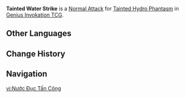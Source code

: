 {{Genius Invokation TCG Skill Infobox
|image      = Tainted Water Strike Character Card Skill.png
|type       = Normal Attack
|character  = Tainted Hydro Phantasm
|element    = Hydro
|matching =1
|unaligned  = 2
|effect     = Deals 1 {{Color|Hydro DMG}}.
|order      = 1
}}
'''Tainted Water Strike''' is a [[Character Card Normal Attack|Normal Attack]] for [[Tainted Hydro Phantasm (Character Card)|Tainted Hydro Phantasm]] in [[Genius Invokation TCG]].

==Other Languages==
{{Other Languages
|en       = Tainted Water Strike
|zhs      = 浊水轻击
|zhs_rm   = 
|zht      = 濁水輕擊
|zht_rm   = 
|zh_tl    = 
|ja       = 濁水ストライク
|ja_rm    = Dakusui Sutoraiku
|ja_tl    = Tainted Water Strike
|ko       = 탁한 물의 공격
|ko_tl    = 
|es       = Golpe legamoso
|es_tl    = Slimy Strike
|fr       = Frappe croupie
|fr_tl    = Stagnating Strike
|ru       = Удар мутной водой
|ru_tl    = 
|th       = Tainted Water Strike
|vi       = Nước Đục Tấn Công
|vi_tl    = 
|de       = Schlag des verdorbenen Wassers
|de_tl    = Strike of Tainted Water
|id       = Tainted Water Strike
|pt       = Golpe da Água Corrompida
|pt_tl    = 
|tr       = Lekeli Su Saldırısı
|tr_tl    = 
|it       = Colpo d'acqua contaminata
|it_tl    = 
}}

==Change History==
{{Change History|5.0}}

==Navigation==
{{Genius Invokation TCG Skill Navbox|Tainted Hydro Phantasm}}

[[vi:Nước Đục Tấn Công]]